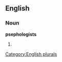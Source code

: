 
==English==

===Noun===
'''psephologists'''

# {{plural of|[[psephologist]]}}

[[Category:English plurals]]